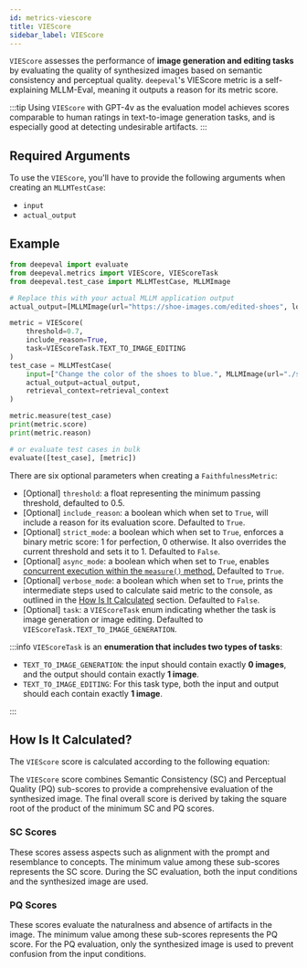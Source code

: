```yaml
---
id: metrics-viescore
title: VIEScore
sidebar_label: VIEScore
---
```



`VIEScore` assesses the performance of **image generation and editing tasks** by evaluating the quality of synthesized images based on semantic consistency and perceptual quality. `deepeval`'s VIEScore metric is a self-explaining MLLM-Eval, meaning it outputs a reason for its metric score.

:::tip
Using `VIEScore` with GPT-4v as the evaluation model achieves scores comparable to human ratings in text-to-image generation tasks, and is especially good at detecting undesirable artifacts.
:::

## Required Arguments

To use the `VIEScore`, you'll have to provide the following arguments when creating an `MLLMTestCase`:

- `input`
- `actual_output`

## Example

```python
from deepeval import evaluate
from deepeval.metrics import VIEScore, VIEScoreTask
from deepeval.test_case import MLLMTestCase, MLLMImage

# Replace this with your actual MLLM application output
actual_output=[MLLMImage(url="https://shoe-images.com/edited-shoes", local=False)]

metric = VIEScore(
    threshold=0.7,
    include_reason=True,
    task=VIEScoreTask.TEXT_TO_IMAGE_EDITING
)
test_case = MLLMTestCase(
    input=["Change the color of the shoes to blue.", MLLMImage(url="./shoes.png", local=True)],
    actual_output=actual_output,
    retrieval_context=retrieval_context
)

metric.measure(test_case)
print(metric.score)
print(metric.reason)

# or evaluate test cases in bulk
evaluate([test_case], [metric])
```

There are six optional parameters when creating a `FaithfulnessMetric`:

- [Optional] `threshold`: a float representing the minimum passing threshold, defaulted to 0.5.
- [Optional] `include_reason`: a boolean which when set to `True`, will include a reason for its evaluation score. Defaulted to `True`.
- [Optional] `strict_mode`: a boolean which when set to `True`, enforces a binary metric score: 1 for perfection, 0 otherwise. It also overrides the current threshold and sets it to 1. Defaulted to `False`.
- [Optional] `async_mode`: a boolean which when set to `True`, enables [concurrent execution within the `measure()` method.](metrics-introduction#measuring-metrics-in-async) Defaulted to `True`.
- [Optional] `verbose_mode`: a boolean which when set to `True`, prints the intermediate steps used to calculate said metric to the console, as outlined in the [How Is It Calculated](#how-is-it-calculated) section. Defaulted to `False`.
- [Optional] `task`: a `VIEScoreTask` enum indicating whether the task is image generation or image editing. Defaulted to `VIEScoreTask.TEXT_TO_IMAGE_GENERATION`.

:::info
`VIEScoreTask` is an **enumeration that includes two types of tasks**:

- `TEXT_TO_IMAGE_GENERATION`: the input should contain exactly **0 images**, and the output should contain exactly **1 image**.
- `TEXT_TO_IMAGE_EDITING`: For this task type, both the input and output should each contain exactly **1 image**.

:::

## How Is It Calculated?

The `VIEScore` score is calculated according to the following equation:

<Equation formula="O = \sqrt{\text{min}(\alpha_1, \ldots, \alpha_i) \cdot \text{min}(\beta_1, \ldots, \beta_i)}" />

The `VIEScore` score combines Semantic Consistency (SC) and Perceptual Quality (PQ) sub-scores to provide a comprehensive evaluation of the synthesized image. The final overall score is derived by taking the square root of the product of the minimum SC and PQ scores.

### SC Scores

These scores assess aspects such as alignment with the prompt and resemblance to concepts. The minimum value among these sub-scores represents the SC score. During the SC evaluation, both the input conditions and the synthesized image are used.

### PQ Scores

These scores evaluate the naturalness and absence of artifacts in the image. The minimum value among these sub-scores represents the PQ score. For the PQ evaluation, only the synthesized image is used to prevent confusion from the input conditions.
